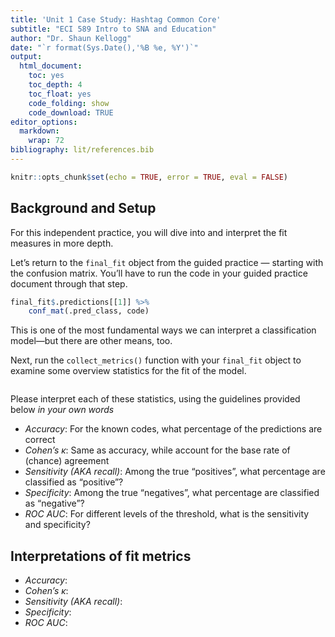 ```yaml
---
title: 'Unit 1 Case Study: Hashtag Common Core'
subtitle: "ECI 589 Intro to SNA and Education"
author: "Dr. Shaun Kellogg"
date: "`r format(Sys.Date(),'%B %e, %Y')`"
output:
  html_document:
    toc: yes
    toc_depth: 4
    toc_float: yes
    code_folding: show
    code_download: TRUE
editor_options:
  markdown:
    wrap: 72
bibliography: lit/references.bib
---
```


```r
knitr::opts_chunk$set(echo = TRUE, error = TRUE, eval = FALSE)
```

## Background and Setup

For this independent practice, you will dive into and interpret the fit measures in more depth.

Let's return to the `final_fit` object from the guided practice --- starting with the confusion matrix. You'll have to run the code in your guided practice document through that step.

```r
final_fit$.predictions[[1]] %>% 
    conf_mat(.pred_class, code)
```

This is one of the most fundamental ways we can interpret a classification model---but there are other means, too.

Next, run the `collect_metrics()` function with your `final_fit` object to examine some overview statistics for the fit of the model.

```r

```

Please interpret each of these statistics, using the guidelines provided below *in your own words*

- *Accuracy*: For the known codes, what percentage of the predictions are correct
- *Cohen's $\kappa$*: Same as accuracy, while account for the base rate of (chance) agreement
- *Sensitivity (AKA recall)*: Among the true "positives", what percentage are classified as "positive"?
- *Specificity*: Among the true "negatives", what percentage are classified as "negative"?
- *ROC AUC*: For different levels of the threshold, what is the sensitivity and specificity?

## Interpretations of fit metrics

- *Accuracy*: 
- *Cohen's $\kappa$*: 
- *Sensitivity (AKA recall)*: 
- *Specificity*: 
- *ROC AUC*: 

